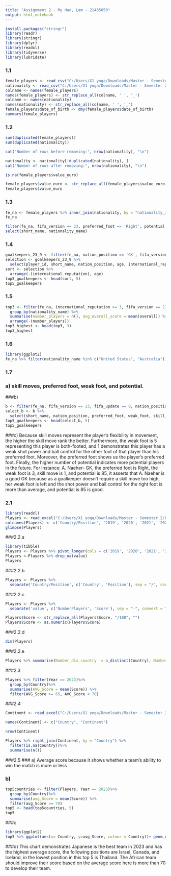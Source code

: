 ---
title: "Assignment 2 - My Hao, Lam - 21435050"
output: html_notebook
---

```{r}
install.packages("stringr")
library(readr)
library(stringr)
library(dplyr)
library(readxl)
library(tidyverse)
library(lubridate)
```

### 1.1
```{r}
female_players <- read_csv("C:/Users/X1 yoga/Downloads/Master - Semester 2/Data Wrangling and R/Assignment 2/Assignment 2/female_players_23_updated.csv")
nationality <- read_csv("C:/Users/X1 yoga/Downloads/Master - Semester 2/Data Wrangling and R/Assignment 2/Assignment 2/Nationality.csv")
colname <- names(female_players)
names(female_players) <- str_replace_all(colname, ' ', '_')
colname <- names(nationality)
names(nationality) <- str_replace_all(colname, ' ', '_')
female_players$date_of_birth <- dmy(female_players$date_of_birth)
summary(female_players)
```

### 1.2
```{r}
sum(duplicated(female_players))
sum(duplicated(nationality))
```

```{r}
cat("Number of rows before removing:", nrow(nationality), "\n")
```

```{r}
nationality <- nationality[!duplicated(nationality), ]
cat("Number of rows after removing:", nrow(nationality), "\n")
```

```{r}
is.na(female_players$value_euro)
```

```{r}
female_players$value_euro <- str_replace_all(female_players$value_euro, "/NA", "")
female_players$value_euro
```

### 1.3

```{r}
fe_na <- female_players %>% inner_join(nationality, by = "nationality_id")
fe_na
```

```{r}
filter(fe_na, fifa_version == 23, preferred_foot == 'Right', potential > 85, fifa_update == 9, nationality_name == 'France') %>% 
select(short_name, nationality_name)
```

### 1.4
```{r}
goalkeepers_23_9 <- filter(fe_na, nation_position == 'GK', fifa_version == 23, fifa_update == 9)
selection <- goalkeepers_23_9 %>%
  select(player_id, short_name, nation_position, age, international_reputation)
sort <- selection %>%
  arrange(-(international_reputation), age)
top5_goalkeepers <- head(sort, 5)
top5_goalkeepers
```

### 1.5

```{r}
top3 <- filter(fe_na, international_reputation >= 3, fifa_version == 23, fifa_update == 9 ) %>%
  group_by(nationality_name) %>%
  summarise(number_players = n(), avg_overall_score = mean(overall)) %>%
  arrange(-(number_players))
top3_highest <- head(top3, 3)
top3_highest
```

### 1.6
```{r}
library(ggplot2)
fe_na %>% filter(nationality_name %in% c("United States", "Australia"), fifa_version == 23, fifa_update == 9)%>%ggplot(aes(x=nationality_name, y=overall, colour = nationality_name))+geom_boxplot()
```

### 1.7

### a) skill moves, preferred foot, weak foot, and potential.

###b)

```{r}
b <- filter(fe_na, fifa_version == 23, fifa_update == 9, nation_position == 'GK')
select_b <- b %>%
  select(short_name, nation_position, preferred_foot, weak_foot, skill_moves, potential)
top5_goalkeepers <- head(select_b, 5)
top5_goalkeepers
```

###c) Because skill moves represent the player's flexibility in movement, the higher the skill move rank the better. Furthermore, the weak foot is 5 representing this player is both-footed, and 1 demonstrates this player has a weak shot power and ball control for the other foot of that player than his preferred foot. Moreover, the preferred foot shows us the player's preferred foot. Finally, the higher number of potential indicates more potential players in the future. For instance: A. Naeher- GK, the preferred foot is Right, the weak foot is 3, skill move is 1, and potential is 85, it asserts that A. Naeher is a good GK because as a goalkeeper doesn't require a skill move too high, her weak foot is left and the shot power and ball control for the right foot is more than average, and potential is 85 is good.

### 2.1

```{r}
library(readxl)
Players <- read_excel("C:/Users/X1 yoga/Downloads/Master - Semester 2/Data Wrangling and R/Assignment 2/Assignment 2/Players.xlsx",skip = 1)
colnames(Players) <- c('Country/Position', '2019', '2020', '2021', '2022', '2023')
glimpse(Players)
```

###2.2.a
```{r}
library(tibble)
Players <- Players %>% pivot_longer(cols = c('2019', '2020', '2021', '2022', '2023'), names_to = "Year", values_to = "value")
Players <-Players %>% drop_na(value)
Players
```

###2.2.b
```{r}
Players <- Players %>% 
  separate('Country/Position', c('Country', 'Position'), sep = "/", convert = TRUE)
```

###2.2.c
```{r}
Players <- Players %>% 
  separate('value', c('NumberPlayers', 'Score'), sep = "-", convert = TRUE)
```

```{r}
Players$Score <- str_replace_all(Players$Score, "/100", "")
Players$Score <- as.numeric(Players$Score)
```

###2.2.d
```{r}
dim(Players)
```

###2.2.e

```{r}
Players %>% summarise(Number_dis_country  = n_distinct(Country), Number_dis_year = n_distinct(Year))
```

###2.3
```{r}
Players %>% filter(Year == 2023)%>%
  group_by(Country)%>%
  summarise(AVG_Score = mean(Score)) %>%
  filter(AVG_Score >= 65, AVG_Score < 70)
```

###2.4
```{r}
Continent <- read_excel("C:/Users/X1 yoga/Downloads/Master - Semester 2/Data Wrangling and R/Assignment 2/Assignment 2/Players.xlsx",sheet = "Continent", skip = 2, col_names = TRUE)
```

```{r}
names(Continent) <- c("Country", "Continent")
```

```{r}
nrow(Continent)
```

```{r}
Players %>% right_join(Continent, by = "Country") %>%
  filter(is.na(Country))%>%
  summarise(n())
```

###2.5
### a) Average score because it shows whether a team's ability to win the match is more or less 

### b)
```{r}
top5countries <- filter(Players, Year == 2023)%>%
  group_by(Country)%>%
  summarise(avg_Score = mean(Score)) %>%
  filter(avg_Score >= 70) 
top5 <- head(top5countries, 5)
top5
```

###c
```{r}
library(ggplot2)
top5 %>% ggplot(aes(x= Country, y=avg_Score, colour = Country))+ geom_col()
```

###d) This chart demonstrates Japanese is the best team in 2023 and has the highest average score, the following positions are Israel, Canada, and Iceland, in the lowest position in this top 5 is Thailand. The African team should improve their score based on the average score here is more than 70 to develop their team. 
